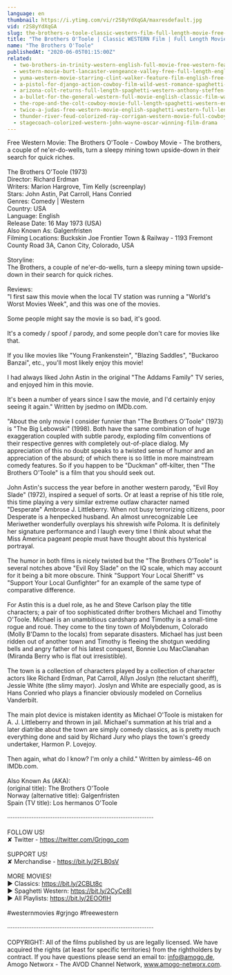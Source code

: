```yaml
---
language: en
thumbnail: https://i.ytimg.com/vi/r2S8yYdXqGA/maxresdefault.jpg
vid: r2S8yYdXqGA
slug: the-brothers-o-toole-classic-western-film-full-length-movie-free-cowboy-movie-wild-west
title: "The Brothers O'Toole | Classic WESTERN Film | Full Length Movie | Free Cowboy Movie | Wild West"
name: "The Brothers O'Toole"
publishedAt: "2020-06-05T01:15:00Z"
related:
  - two-brothers-in-trinity-western-english-full-movie-free-western-feature-film-spaghetti-western
  - western-movie-burt-lancaster-vengeance-valley-free-full-length-english-classic-cowboy-film
  - yuma-western-movie-starring-clint-walker-feature-film-english-free-movie-full-length-youtube
  - a-pistol-for-django-action-cowboy-film-wild-west-romance-spaghetti-movie-full-length
  - arizona-colt-returns-full-length-spaghetti-western-anthony-steffen-cowboy-film-1970
  - a-bullet-for-the-general-western-full-movie-english-classic-film-watchfree-cowboyfilm
  - the-rope-and-the-colt-cowboy-movie-full-length-spaghetti-western-english-free-full-westerns
  - twice-a-judas-free-western-movie-english-spaghetti-western-full-length
  - thunder-river-feud-colorized-ray-corrigan-western-movie-full-cowboy-film
  - stagecoach-colorized-western-john-wayne-oscar-winning-film-drama
---
```


Free Western Movie: The Brothers O'Toole - Cowboy Movie - The brothers, a couple of ne'er-do-wells, turn a sleepy mining town upside-down in their search for quick riches. <br />
<br />
The Brothers O'Toole (1973)<br />
Director: Richard Erdman<br />
Writers: Marion Hargrove, Tim Kelly (screenplay) <br />
Stars: John Astin, Pat Carroll, Hans Conried <br />
Genres: Comedy | Western <br />
Country: USA<br />
Language: English<br />
Release Date: 16 May 1973 (USA) <br />
Also Known As: Galgenfristen <br />
Filming Locations: Buckskin Joe Frontier Town & Railway - 1193 Fremont County Road 3A, Canon City, Colorado, USA <br />
<br />
Storyline:<br />
The Brothers, a couple of ne'er-do-wells, turn a sleepy mining town upside-down in their search for quick riches.<br />
<br />
Reviews:<br />
"I first saw this movie when the local TV station was running a "World's Worst Movies Week", and this was one of the movies.<br />
<br />
Some people might say the movie is so bad, it's good.<br />
<br />
It's a comedy / spoof / parody, and some people don't care for movies like that.<br />
<br />
If you like movies like "Young Frankenstein", "Blazing Saddles", "Buckaroo Banzai", etc., you'll most likely enjoy this movie!<br />
<br />
I had always liked John Astin in the original "The Addams Family" TV series, and enjoyed him in this movie.<br />
<br />
It's been a number of years since I saw the movie, and I'd certainly enjoy seeing it again." Written by jsedmo on IMDb.com.<br />
<br />
"About the only movie I consider funnier than "The Brothers O'Toole" (1973) is "The Big Lebowski" (1998). Both have the same combination of huge exaggeration coupled with subtle parody, exploding film conventions of their respective genres with completely out-of-place dialog. My appreciation of this no doubt speaks to a twisted sense of humor and an appreciation of the absurd; of which there is so little in more mainstream comedy features. So if you happen to be "Duckman" off-kilter, then "The Brothers O'Toole" is a film that you should seek out.<br />
<br />
John Astin's success the year before in another western parody, "Evil Roy Slade" (1972), inspired a sequel of sorts. Or at least a reprise of his title role, this time playing a very similar extreme outlaw character named "Desperate" Ambrose J. Littleberry. When not busy terrorizing citizens, poor Desperate is a henpecked husband. An almost unrecognizable Lee Meriwether wonderfully overplays his shrewish wife Poloma. It is definitely her signature performance and I laugh every time I think about what the Miss America pageant people must have thought about this hysterical portrayal.<br />
<br />
The humor in both films is nicely twisted but the "The Brothers O'Toole" is several notches above "Evil Roy Slade" on the IQ scale, which may account for it being a bit more obscure. Think "Support Your Local Sheriff" vs "Support Your Local Gunfighter" for an example of the same type of comparative difference.<br />
<br />
For Astin this is a duel role, as he and Steve Carlson play the title characters; a pair of too sophisticated drifter brothers Michael and Timothy O'Toole. Michael is an unambitious cardsharp and Timothy is a small-time rogue and roué. They come to the tiny town of Molybdenum, Colorado (Molly B'Damn to the locals) from separate disasters. Michael has just been ridden out of another town and Timothy is fleeing the shotgun wedding bells and angry father of his latest conquest, Bonnie Lou MacClanahan (Miranda Berry who is flat out irresistible).<br />
<br />
The town is a collection of characters played by a collection of character actors like Richard Erdman, Pat Carroll, Allyn Joslyn (the reluctant sheriff), Jessie White (the slimy mayor). Joslyn and White are especially good, as is Hans Conried who plays a financier obviously modeled on Cornelius Vanderbilt.<br />
<br />
The main plot device is mistaken identity as Michael O'Toole is mistaken for A. J. Littleberry and thrown in jail. Michael's summation at his trial and a later diatribe about the town are simply comedy classics, as is pretty much everything done and said by Richard Jury who plays the town's greedy undertaker, Harmon P. Lovejoy.<br />
<br />
Then again, what do I know? I'm only a child." Written by aimless-46 on IMDb.com.<br />
<br />
Also Known As (AKA):<br />
(original title): The Brothers O'Toole<br />
Norway (alternative title): Galgenfristen<br />
Spain (TV title): Los hermanos O'Toole<br />
<br />
····················································································<br />
<br />
FOLLOW US!<br />
✘ Twitter - https://twitter.com/Grjngo_com<br />
<br />
SUPPORT US!<br />
✘ Merchandise - https://bit.ly/2FLB0sV<br />
<br />
MORE MOVIES! <br />
► Classics: https://bit.ly/2CBLt8c <br />
► Spaghetti Western: https://bit.ly/2CyCe8I <br />
► All Playlists: https://bit.ly/2EOOfIH <br />
<br />
#westernmovies #grjngo #freewestern<br />
<br />
····················································································<br />
<br />
COPYRIGHT: All of the films published by us are legally licensed. We have acquired the rights (at least for specific territories) from the rightholders by contract. If you have questions please send an email to: info@amogo.de, Amogo Networx - The AVOD Channel Network, www.amogo-networx.com.